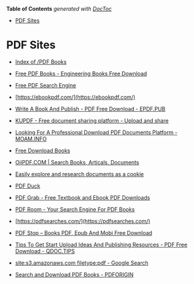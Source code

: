 <!-- START doctoc generated TOC please keep comment here to allow auto update -->
<!-- DON'T EDIT THIS SECTION, INSTEAD RE-RUN doctoc TO UPDATE -->
**Table of Contents**  *generated with [DocToc](https://github.com/thlorenz/doctoc)*

- [PDF Sites](#pdf-sites)

<!-- END doctoc generated TOC please keep comment here to allow auto update -->

# PDF Sites

- [Index of /PDF Books](http://ntslibrary.com/PDF%20Books)

- [Free PDF Books - Engineering Books Free Download](http://www.freepdfbook.com/)

- [Free PDF Search Engine](http://www.pdfgeni.com/)

- [https://ebookpdf.com/](https://ebookpdf.com/)

- [Write A Book And Publish - PDF Free Download - EPDF.PUB](https://epdf.pub/)

- [KUPDF - Free document sharing platform - Upload and share](https://kupdf.net/)

- [Looking For A Professional Download PDF Documents Platform - MOAM.INFO](https://moam.info/)

- [Free Download Books](https://oceanofpdf.com/)

- [OiiPDF.COM | Search Books, Articals, Documents](https://oiipdf.com/)

- [Easily explore and research documents as a cookie](https://pdfcookie.com/)

- [PDF Duck](https://pdfduck.com/)

- [PDF Grab - Free Textbook and Ebook PDF Downloads](https://pdfgrab.com/)

- [PDF Room - Your Search Engine For PDF Books](https://pdfroom.com/)

- [https://pdfsearches.com/](https://pdfsearches.com/)

- [PDF Stop – Books PDF, Epub And Mobi Free Download](https://pdfstop.com/)

- [Tips To Get Start Upload Ideas And Publishing Resources - PDF Free Download - QDOC.TIPS](https://www.edoc.site/)

- [site:s3.amazonaws.com filetype:pdf - Google Search](https://www.google.com/search?q=site%3As3.amazonaws.com+%3CSearch+term%3E+filetype%3Apdf)

- [Search and Download PDF Books - PDFORIGIN](https://www.pdforigin.info/)